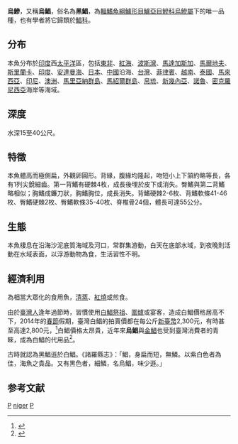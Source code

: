 {{Speciesbox 
| taxon = Parastromateus niger 
| status = LC
| status_system = iucn3.1
| image = Parastromateus niger.jpg
| binomial_authority =  [[Bloch|Bloch]], 1795
| synonyms = *''Formio niger''<br /><small>Bloch, 1795</small>
*''Stromateus niger''<br /><small>Bloch, 1795</small>
*''Temnodon inornatus''<br /><small>Kuhl & van Hasselt, 1851</small>
*''Citula halli''<br /><small>Evermann & Seale, 1907</small>
*''Apolectus niger''<br /><small>Bloch, 1795</small>
}}
'''烏鰺'''，又稱'''烏鯧'''，俗名為'''黑鯧'''，為[[輻鰭魚綱|輻鰭魚綱]][[鱸形目|鱸形目]][[鱸亞目|鱸亞目]][[鰺科|鰺科]][[烏鰺屬|烏鰺屬]]下的唯一品種，也有學者將它歸類於[[鯧科|鯧科]]。

==分布==
本魚分布於[[印度|印度]]西[[太平洋|太平洋]]區，包括[[東非|東非]]、[[紅海|紅海]]、[[波斯灣|波斯灣]]、[[馬達加斯加|馬達加斯加]]、[[馬爾地夫|馬爾地夫]]、[[斯里蘭卡|斯里蘭卡]]、[[印度|印度]]、[[安達曼海|安達曼海]]、[[日本|日本]]、[[中國|中國]]沿海、[[台灣|台灣]]、[[菲律賓|菲律賓]]、[[越南|越南]]、[[泰國|泰國]]、[[馬來西亞|馬來西亞]]、[[印尼|印尼]]、[[澳洲|澳洲]]、[[馬里亞納群島|馬里亞納群島]]、[[馬紹爾群島|馬紹爾群島]]、[[帛琉|帛琉]]、[[新幾內亞|新幾內亞]]、[[諾魯|諾魯]]、[[密克羅尼西亞|密克羅尼西亞]]海岸等海域。

==深度==
水深15至40公尺。

==特徵==
本魚體高而極側扁，外觀卵圓形。背緣，腹緣均隆起，吻短小上下頷約略等長，各有1列尖銳細齒。第一背鰭有硬棘4枚，成長後埋於皮下或消失。臀鰭與第二背鰭略相似；胸鰭成鐮刀狀，胸鰭胸位，成長消失。背鰭硬棘2-6枚、背鰭軟條41-46枚、臀鰭硬棘2枚、臀鰭軟條35-40枚、脊椎骨24個，體長可達55公分。

==生態==
本魚棲息在沿海沙泥底質海域及河口，常群集游動，白天在底部水域，到夜晚則活動在水域表面，以浮游動物為食，生活習性不明。

==經濟利用==
為相當大眾化的食用魚，[[清蒸|清蒸]]、[[紅燒|紅燒]]或煎食。

由於[[臺灣人|臺灣人]]逢年過節時，習慣使用[[白鯧|白鯧]][[祭祖|祭祖]]、[[圍爐|圍爐]]或宴客，造成白鯧價格居高不下，2014年的[[春節|春節]]假期，臺灣白鯧的拍賣價都在每公斤[[新臺幣|新臺幣]]2,300元，有時甚至高達2,800元，<ref>{{Cite web |url=https://www.youtube.com/watch?v=DiTcnwic5zI |title=農曆春節結束 白鯧魚價格跌5成－民視新聞 |accessdate=2017-11-28 |archive-date=2019-07-01 |archive-url=https://web.archive.org/web/20190701195143/https://www.youtube.com/watch?v=DiTcnwic5zI |dead-url=no }}</ref>白鯧價格太昂貴，近年來'''烏鯧'''與[[金鯧|金鯧]]也受到臺灣消費者的青睞，成為白鯧的代用品<ref name="鯧魚">{{cite journal|1=|title=「鯧魚」種類這麼多，你最愛哪一種？|url=https://food.ltn.com.tw/article/8319|journal=|access-date=2019-02-24|archive-date=2019-02-25|archive-url=https://web.archive.org/web/20190225102956/https://food.ltn.com.tw/article/8319|dead-url=no}}</ref>。

古時就認為黑鯧遜於白鯧。《諸羅縣志》：「鯧，身扁而短，無鱗。以紫白色者為佳，海魚之貴品。又有黑色者，細鱗，名烏鯧，味少遜。」

==参考文献==
{{reflist}}

{{Taxonbar|from=Q953133}}

[[Category:食用鱼|P]]
[[Category:烏鰺屬|niger]]
[[Category:1795年描述的魚類|P]]